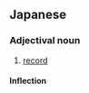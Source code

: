 ==Japanese==
{{ja-kanjitab|き|ろく|てき|yomi=on}}

===Adjectival noun===
{{ja-adj|infl=な|きろくてき}}

# [[record]]
#: {{ja-usex|記録的な円高|きろくてき な えんだか|a record strong yen}}

====Inflection====
{{ja-na|きろくてき}}